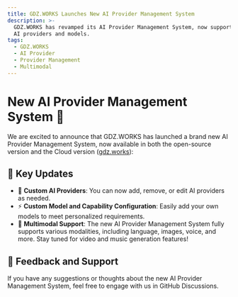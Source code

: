 ```yaml
---
title: GDZ.WORKS Launches New AI Provider Management System
description: >-
  GDZ.WORKS has revamped its AI Provider Management System, now supporting custom
  AI providers and models.
tags:
  - GDZ.WORKS
  - AI Provider
  - Provider Management
  - Multimodal
---
```


# New AI Provider Management System 🎉

We are excited to announce that GDZ.WORKS has launched a brand new AI Provider Management System, now available in both the open-source version and the Cloud version ([gdz.works](https://gdz.works)):

## 🚀 Key Updates

- 🔮 **Custom AI Providers**: You can now add, remove, or edit AI providers as needed.
- ⚡️ **Custom Model and Capability Configuration**: Easily add your own models to meet personalized requirements.
- 🌈 **Multimodal Support**: The new AI Provider Management System fully supports various modalities, including language, images, voice, and more. Stay tuned for video and music generation features!

## 📢 Feedback and Support

If you have any suggestions or thoughts about the new AI Provider Management System, feel free to engage with us in GitHub Discussions.
